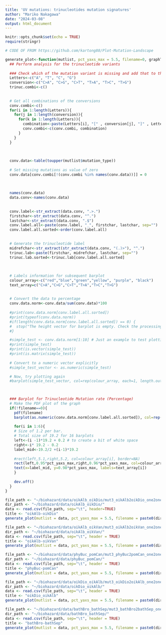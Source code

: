 ```yaml
---
title: 'UV mutations: trinucleotides mutation signatures'
author: "Mariko Nakagawa"
date: "2024-03-08"
output: html_document
---
```


```r
knitr::opts_chunk$set(echo = TRUE)
require(stringr)
```
```r
# CODE OF FROM https://github.com/kartong88/Plot-Mutation-Landscape

generate_plot<-function(mutlist, pct_yaxs_max = 5.5, filename=0, graphTitle){
  ## Perform analysis for the trinucleotide variants
  
  ### Check which of the mutation variant is missing and add that to the named vector
  Letters<-c("A", "T", "C", "G")
  conversion<-c("C>A", "C>G", "C>T", "T>A", "T>C", "T>G")
  trinuc.combi<-c()
  
  
  # Get all combinations of the conversions
  conv.combi<-c()
  for(i in 1:length(Letters)){
    for(j in 1:length(conversion)){
      for(k in 1:length(Letters)){
        combination<-paste(Letters[i], "[" , conversion[j], "]" , Letters[k], sep="")
        conv.combi<-c(conv.combi, combination)
      }
    }
  }
  
  
  
  conv.data<-table(toupper(mutlist$mutation_type))
  
  # Set missing mutations as value of zero
  conv.data[conv.combi[!(conv.combi %in% names(conv.data))]] = 0
  
  
  
  names(conv.data)
  data.conv<-names(conv.data)
  
  
  conv.label<-str_extract(data.conv, ".>.")
  firstchar<-str_extract(data.conv, "^.")
  lastchar<-str_extract(data.conv, ".$")
  conv.label.all<-paste(conv.label, "_", firstchar, lastchar, sep="")
  conv.label.all.sorted<-order(conv.label.all)
  
  
  # Generate the trinucleotide label
  midrefchar<-str_extract(str_extract(data.conv, "(.)>"), "^.")
  trinuc.lab<-paste(firstchar, midrefchar, lastchar, sep="")
  trinuc.lab.sorted<-trinuc.lab[conv.label.all.sorted]
  
  
  
  # Labels information for subsequent barplot
  colour_array<-c("red","blue","green","yellow", "purple", "black")
  text_array=c("C>A","C>G","C>T","T>A","T>C","T>G")
  
  
  # Convert the data to percentage
  conv.data.norm<-conv.data/sum(conv.data)*100
  
  #print(conv.data.norm[conv.label.all.sorted])
  #print(typeof(conv.data.norm))
  #if(length(conv.data.norm[conv.label.all.sorted]) == 0) {
  #  stop("The height vector for barplot is empty. Check the processing of conv.data.norm and conv.label.all.sorted.")
  #}

  #simple_test <- conv.data.norm[1:10] # Just an example to test plotting
  #print(simple_test)
  #print(is.vector(simple_test))
  #print(is.matrix(simple_test))
  
  # Convert to a numeric vector explicitly
  #simple_test_vector <- as.numeric(simple_test)

  # Now, try plotting again
  #barplot(simple_test_vector, col=rep(colour_array, each=1, length.out=length(simple_test_vector)))

  

  ### Barplot for Trinucleotide Mutation rate (Percentage)
  # Make the PDF plot of the graph
  if(!filename==0){
    pdf(filename)
    barplot(as.numeric(conv.data.norm[conv.label.all.sorted]), col=rep(colour_array,each=16), cex.names=0.3, las=3, names.arg=trinuc.lab.sorted,ylim=c(0,pct_yaxs_max), ylab="Percentage of Mutations (%)", xlab="Trinucleotides", main = graphTitle)
    
    for(i in 1:6){
    # Size of 1.2 per bar.
    # Total size of 19.2 for 16 barplots
    left<-(i -1)*19.2 + 0.2 # to create a bit of white space
    right<-i* 19.2 - 0.2
    label_mid<-19.2/2 +(i-1)*19.2
    
    #rect(left,5.1,right,5.2, col=colour_array[i], border=NA)
    rect(left,0.95*pct_yaxs_max,right,0.96*pct_yaxs_max, col=colour_array[i], border=NA)
    text(x=label_mid, y=0.98*pct_yaxs_max, labels=text_array[i])
    }
    
    dev.off()
  }
}
```
```r
file_path <- "~/biohazard/data/oikAlb_oikDio/mut3_oikAlb2oikDio_one2one_20240308.tsv"
dir_path <- "~/biohazard/data/oikAlb_oikDio/"
data <- read.csv(file_path, sep="\t", header=TRUE)
title <- "oikAlb-oikDio"
generate_plot(mutlist = data, pct_yaxs_max = 5.5, filename = paste0(dir_path, title, ".pdf"), graphTitle=title)

file_path <- "~/biohazard/data/oikAlb_oikVan/mut3_oikAlb2oikVan_one2one_20240308.tsv"
dir_path <- "~/biohazard/data/oikAlb_oikVan/"
data <- read.csv(file_path, sep="\t", header = TRUE)
title <- "oikAlb-oikVan"
generate_plot(mutlist = data, pct_yaxs_max = 5.5, filename = paste0(dir_path, title, ".pdf"), graphTitle = title)

file_path <- "~/biohazard/data/phyBuc_pomCan/mut3_phyBuc2pomCan_one2one_20240308.tsv"
dir_path <- "~/biohazard/data/phyBuc_pomCan/"
data <- read.csv(file_path, sep="\t", header = TRUE)
title <- "phyBuc-pomCan"
generate_plot(mutlist = data, pct_yaxs_max = 5.5, filename = paste0(dir_path, title, ".pdf"), graphTitle = title)

file_path <- "~/biohazard/data/oikDio_oikAlb/mut3_oikDio2oikAlb_one2one_20240310.tsv"
dir_path <- "~/biohazard/data/oikDio_oikAlb/"
data <- read.csv(file_path, sep="\t", header = TRUE)
title <- "oikDio_oikAlb"
generate_plot(mutlist = data, pct_yaxs_max = 5.5, filename = paste0(dir_path, title, ".pdf"), graphTitle = title)

file_path <- "~/biohazard/data/bathBro_bathSep/mut3_bathBro2bathSep_one2one_20240311.tsv"
dir_path <- "~/biohazard/data/bathBro_bathSep/"
data <- read.csv(file_path, sep="\t", header = TRUE)
title <- "bathBro-bathSep"
generate_plot(mutlist = data, pct_yaxs_max = 5.5, filename = paste0(dir_path, title, ".pdf"), graphTitle = title)
```